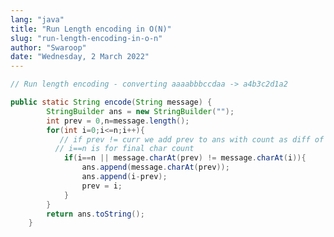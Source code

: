 ```yaml
---
lang: "java"
title: "Run Length encoding in O(N)"
slug: "run-length-encoding-in-o-n"
author: "Swaroop"
date: "Wednesday, 2 March 2022"
---
```

```java
// Run length encoding - converting aaaabbbccdaa -> a4b3c2d1a2

public static String encode(String message) {
        StringBuilder ans = new StringBuilder("");
        int prev = 0,n=message.length();
        for(int i=0;i<=n;i++){
           // if prev != curr we add prev to ans with count as diff of indexes and update prev with curr
          // i==n is for final char count
            if(i==n || message.charAt(prev) != message.charAt(i)){
                ans.append(message.charAt(prev));
                ans.append(i-prev);
                prev = i;
            }
        }
        return ans.toString();
	}
```